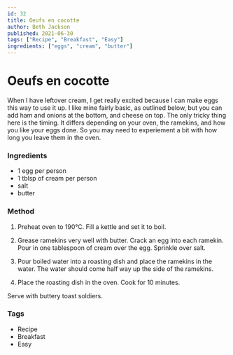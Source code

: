 ```yaml
---
id: 32
title: Oeufs en cocotte
author: Beth Jackson
published: 2021-06-30
tags: ["Recipe", "Breakfast", "Easy"]
ingredients: ["eggs", "cream", "butter"]
---
```


# Oeufs en cocotte

<BlogTextWrapper>

When I have leftover cream, I get really excited because I can make eggs this way to use it up. I like mine fairly basic, as outlined below, but you can add ham and onions at the bottom, and cheese on top. The only tricky thing here is the timing. It differs depending on your oven, the ramekins, and how you like your eggs done. So you may need to experiement a bit with how long you leave them in the oven.

</BlogTextWrapper>

<BlogTextWrapper>

### Ingredients

- 1 egg per person
- 1 tblsp of cream per person
- salt
- butter

</BlogTextWrapper>

<BlogTextWrapper>

### Method

1. Preheat oven to 190°C. Fill a kettle and set it to boil.

2. Grease ramekins very well with butter. Crack an egg into each ramekin. Pour in one tablespoon of cream over the egg. Sprinkle over salt.

3. Pour boiled water into a roasting dish and place the ramekins in the water. The water should come half way up the side of the ramekins.

4. Place the roasting dish in the oven. Cook for 10 minutes.

<Timer inputHours={0} inputMinutes={10} inputSeconds={0} />

Serve with buttery toast soldiers.

</BlogTextWrapper>

<BlogTextWrapper>

### Tags

- Recipe
- Breakfast
- Easy

</BlogTextWrapper>

